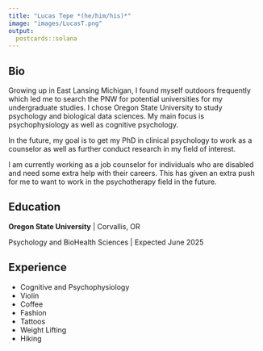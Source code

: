 ```yaml
---
title: "Lucas Tepe *(he/him/his)*"
image: "images/LucasT.png"
output:
  postcards::solana
---
```

 
## Bio

Growing up in East Lansing Michigan, I found myself outdoors frequently which led me to search the PNW for potential universities for my undergraduate studies. I chose Oregon State University to study psychology and biological data sciences. My main focus is psychophysiology as well as cognitive psychology. 

In the future, my goal is to get my PhD in clinical psychology to work as a counselor as well as further conduct research in my field of interest. 

I am currently working as a job counselor for individuals who are disabled and need some extra help with their careers. This has given an extra push for me to want to work in the psychotherapy field in the future. 

## Education

**Oregon State University** | Corvallis, OR

Psychology and BioHealth Sciences | Expected June 2025

## Experience

* Cognitive and Psychophysiology 
* Violin 
* Coffee
* Fashion 
* Tattoos
* Weight Lifting 
* Hiking  
